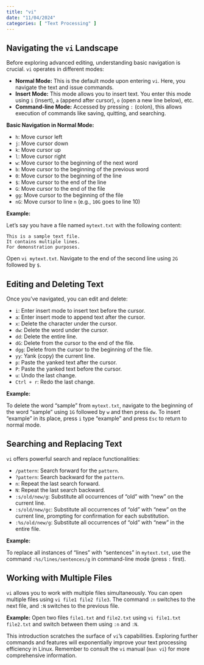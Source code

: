 ```yaml
---
title: "vi"
date: "11/04/2024"
categories: [ "Text Processing" ]
---
```

## Navigating the `vi` Landscape

Before exploring advanced editing, understanding basic navigation is crucial.  `vi` operates in different modes:

* **Normal Mode:** This is the default mode upon entering `vi`.  Here, you navigate the text and issue commands.
* **Insert Mode:** This mode allows you to insert text.  You enter this mode using `i` (insert), `a` (append after cursor), `o` (open a new line below), etc.
* **Command-line Mode:** Accessed by pressing `:` (colon), this allows execution of commands like saving, quitting, and searching.

**Basic Navigation in Normal Mode:**

* `h`: Move cursor left
* `j`: Move cursor down
* `k`: Move cursor up
* `l`: Move cursor right
* `w`: Move cursor to the beginning of the next word
* `b`: Move cursor to the beginning of the previous word
* `0`: Move cursor to the beginning of the line
* `$`: Move cursor to the end of the line
* `G`: Move cursor to the end of the file
* `gg`: Move cursor to the beginning of the file
* `nG`: Move cursor to line `n` (e.g., `10G` goes to line 10)


**Example:**

Let's say you have a file named `mytext.txt` with the following content:

```
This is a sample text file.
It contains multiple lines.
For demonstration purposes.
```

Open `vi mytext.txt`. Navigate to the end of the second line using `2G` followed by `$`.


## Editing and Deleting Text

Once you've navigated, you can edit and delete:

* `i`: Enter insert mode to insert text before the cursor.
* `a`: Enter insert mode to append text after the cursor.
* `x`: Delete the character under the cursor.
* `dw`: Delete the word under the cursor.
* `dd`: Delete the entire line.
* `dG`: Delete from the cursor to the end of the file.
* `dgg`: Delete from the cursor to the beginning of the file.
* `yy`: Yank (copy) the current line.
* `p`: Paste the yanked text after the cursor.
* `P`: Paste the yanked text before the cursor.
* `u`: Undo the last change.
* `Ctrl + r`: Redo the last change.


**Example:**

To delete the word "sample" from `mytext.txt`, navigate to the beginning of the word "sample" using `1G` followed by `w` and then press `dw`. To insert "example" in its place, press `i` type "example" and press `Esc` to return to normal mode.


## Searching and Replacing Text

`vi` offers powerful search and replace functionalities:

* `/pattern`: Search forward for the `pattern`.
* `?pattern`: Search backward for the `pattern`.
* `n`: Repeat the last search forward.
* `N`: Repeat the last search backward.
* `:s/old/new/g`: Substitute all occurrences of "old" with "new" on the current line.
* `:s/old/new/gc`: Substitute all occurrences of "old" with "new" on the current line, prompting for confirmation for each substitution.
* `:%s/old/new/g`: Substitute all occurrences of "old" with "new" in the entire file.


**Example:**

To replace all instances of "lines" with "sentences" in `mytext.txt`, use the command `:%s/lines/sentences/g` in command-line mode (press `:` first).



## Working with Multiple Files

`vi` allows you to work with multiple files simultaneously.  You can open multiple files using `vi file1 file2 file3`.  The command `:n` switches to the next file, and `:N` switches to the previous file.


**Example:** Open two files `file1.txt` and `file2.txt` using `vi file1.txt file2.txt` and switch between them using `:n` and `:N`.


This introduction scratches the surface of `vi`'s capabilities.  Exploring further commands and features will exponentially improve your text processing efficiency in Linux.  Remember to consult the `vi` manual (`man vi`) for more comprehensive information.

